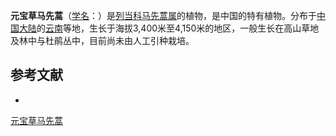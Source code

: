 {{Speciesbox
| name = 元宝草马先蒿
| status = 
| status_system = 
| image =
| genus = Pedicularis
| species = lamioides
| authority = Hand.-Mazz.
}}

'''元宝草马先蒿'''（[[学名|学名]]：{{lang|la|''Pedicularis lamioides''}}）是[[列当科|列当科]][[马先蒿属|马先蒿属]]的植物，是中国的特有植物。分布于[[中国大陆|中国大陆]]的[[云南|云南]]等地，生长于海拔3,400米至4,150米的地区，一般生长在高山草地及林中与杜鹃丛中，目前尚未由人工引种栽培。

== 参考文献 ==
<div class="references-small">
* {{cite web| url =http://www.bioinfo.cn/db05/KmzwSpecies.php?action=view&id=21286| title =元宝草马先蒿| work =《中国高等植物数据库全库》| publisher =中国科学院微生物研究所| author =昆明植物研究所| accessdate =2009-02-25| deadurl =yes| archiveurl =https://web.archive.org/web/20160305025910/http://www.bioinfo.cn/db05/KmzwSpecies.php?action=view&id=21286| archivedate =2016-03-05}}
</div>
{{Taxonbar|from=Q10889639}}

[[Category:马先蒿属|元宝草马先蒿]]


{{植物小作品}}